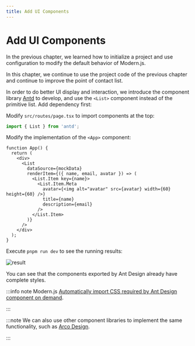 ```yaml
---
title: Add UI Components
---
```


# Add UI Components

In the previous chapter, we learned how to initialize a project and use configuration to modify the default behavior of Modern.js.

In this chapter, we continue to use the project code of the previous chapter and continue to improve the point of contact list.

In order to do better UI display and interaction, we introduce the component library [Antd](https://ant.design/index-cn) to develop, and use the `<List>` component instead of the primitive list. Add dependency first:


<PackageManagerTabs command="add antd" />

Modify `src/routes/page.tsx` to import components at the top:

```ts
import { List } from 'antd';
```

Modify the implementation of the `<App>` component:

```tsx
function App() {
  return (
    <div>
      <List
        dataSource={mockData}
        renderItem={({ name, email, avatar }) => (
          <List.Item key={name}>
            <List.Item.Meta
              avatar={<img alt="avatar" src={avatar} width={60} height={60} />}
              title={name}
              description={email}
            />
          </List.Item>
        )}
      />
    </div>
  );
}
```

Execute `pnpm run dev` to see the running results:

![result](https://lf3-static.bytednsdoc.com/obj/eden-cn/nuvjhpqnuvr/modern-website/tutorials/c02-antd-result.png)

You can see that the components exported by Ant Design already have complete styles.

:::info note
Modern.js [Automatically import CSS required by Ant Design component on demand](https://github.com/ant-design/babel-plugin-import).

:::

:::note
We can also use other component libraries to implement the same functionality, such as [Arco Design](https://arco.design/).

:::

